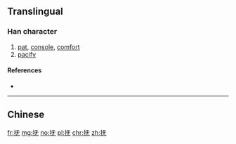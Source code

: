 {{also|撫|扶|扷}}
==Translingual==

===Han character===
{{Han char|rn=64|rad=手|as=04|sn=7|four=|canj=QMKU|ids=⿰扌无}}

# [[pat]], [[console]], [[comfort]]
# [[pacify]]

====References====
* {{Han ref|kx=0422.120|dkj=11897|dj=0770.060|hdz=31833.030|uh=629A|ud=25242}}

----

==Chinese==
{{zh-see|撫}}

[[fr:抚]]
[[mg:抚]]
[[no:抚]]
[[pl:抚]]
[[chr:抚]]
[[zh:抚]]